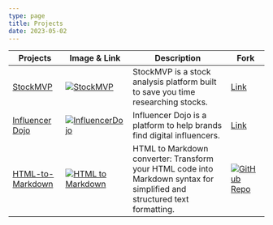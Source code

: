 ---
type: page
title: Projects
date: 2023-05-02
---

| Projects  | Image & Link  | Description | Fork |
|----------|-------------|-------------|-------------|
| [StockMVP](https://www.stock-mvp.com) | [![StockMVP](/images/stock-mvp.png)](https://www.stock-mvp.com) | StockMVP is a stock analysis platform built to save you time researching stocks. | [Link](https://www.stock-mvp.com) |
| [Influencer Dojo](https://micro-influencer-db.vercel.app/) | [![InfluencerDojo](/images/influencer-dojo.png)](https://micro-influencer-db.vercel.app/) | Influencer Dojo is a platform to help brands find digital influencers. | [Link](https://micro-influencer-db.vercel.app/) |
| [HTML-to-Markdown](https://html-to-markdown-omega.vercel.app/) | [![HTML to Markdown](/images/html-to-markdown.png)](https://html-to-markdown-omega.vercel.app/) | HTML to Markdown converter: Transform your HTML code into Markdown syntax for simplified and structured text formatting. | [![GitHub Repo](https://img.shields.io/github/forks/npasqualetti/html-to-markdown?style=social)](https://github.com/npasqualetti/html-to-markdown) |